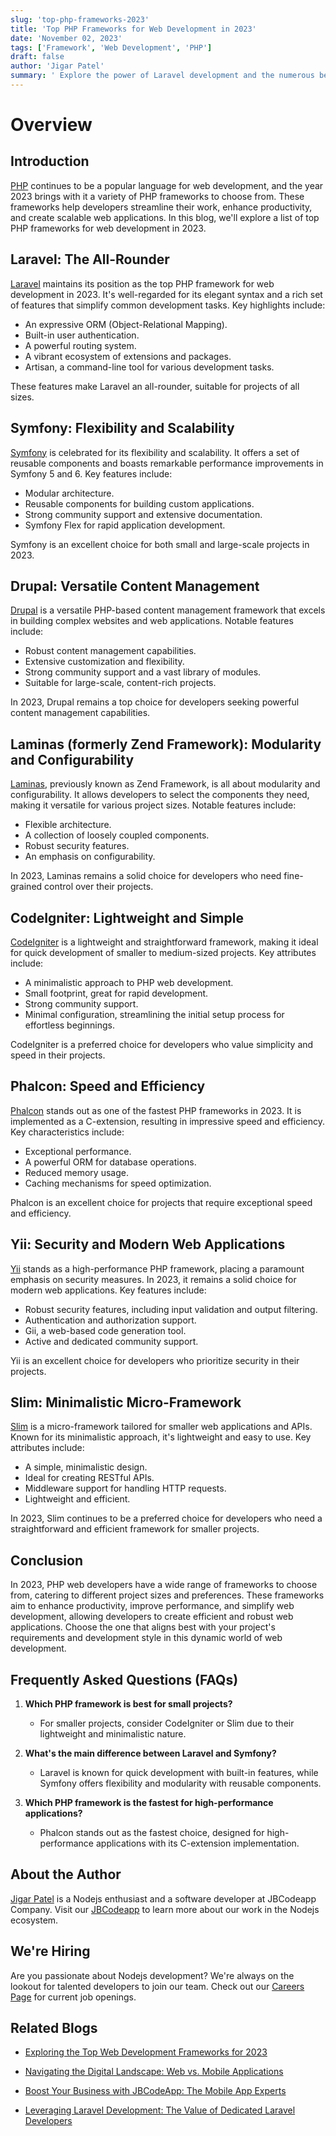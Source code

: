 ```yaml
---
slug: 'top-php-frameworks-2023'
title: 'Top PHP Frameworks for Web Development in 2023'
date: 'November 02, 2023'
tags: ['Framework', 'Web Development', 'PHP']
draft: false
author: 'Jigar Patel'
summary: ' Explore the power of Laravel development and the numerous benefits it offers for web applications. Discover why hiring dedicated Laravel developers is a strategic move for businesses of all sizes, and how they can tailor solutions to meet your unique needs.'
---
```


# Overview

<TOCInline
  toc={props.toc}
  exclude="Overview"
  toHeading={2}
  defaultimage="top-php-frameworks-2023"
/>

## Introduction

[PHP](https://www.php.net/) continues to be a popular language for web development, and the year 2023 brings with it a variety of PHP frameworks to choose from. These frameworks help developers streamline their work, enhance productivity, and create scalable web applications. In this blog, we'll explore a list of top PHP frameworks for web development in 2023.

## Laravel: The All-Rounder

[Laravel](https://laravel.com/) maintains its position as the top PHP framework for web development in 2023. It's well-regarded for its elegant syntax and a rich set of features that simplify common development tasks. Key highlights include:

- An expressive ORM (Object-Relational Mapping).
- Built-in user authentication.
- A powerful routing system.
- A vibrant ecosystem of extensions and packages.
- Artisan, a command-line tool for various development tasks.

These features make Laravel an all-rounder, suitable for projects of all sizes.

## Symfony: Flexibility and Scalability

[Symfony](https://symfony.com/) is celebrated for its flexibility and scalability. It offers a set of reusable components and boasts remarkable performance improvements in Symfony 5 and 6. Key features include:

- Modular architecture.
- Reusable components for building custom applications.
- Strong community support and extensive documentation.
- Symfony Flex for rapid application development.

Symfony is an excellent choice for both small and large-scale projects in 2023.

## Drupal: Versatile Content Management

[Drupal](https://www.drupal.org/) is a versatile PHP-based content management framework that excels in building complex websites and web applications. Notable features include:

- Robust content management capabilities.
- Extensive customization and flexibility.
- Strong community support and a vast library of modules.
- Suitable for large-scale, content-rich projects.

In 2023, Drupal remains a top choice for developers seeking powerful content management capabilities.

## Laminas (formerly Zend Framework): Modularity and Configurability

[Laminas](https://getlaminas.org/), previously known as Zend Framework, is all about modularity and configurability. It allows developers to select the components they need, making it versatile for various project sizes. Notable features include:

- Flexible architecture.
- A collection of loosely coupled components.
- Robust security features.
- An emphasis on configurability.

In 2023, Laminas remains a solid choice for developers who need fine-grained control over their projects.

## CodeIgniter: Lightweight and Simple

[CodeIgniter](https://codeigniter.com/) is a lightweight and straightforward framework, making it ideal for quick development of smaller to medium-sized projects. Key attributes include:

- A minimalistic approach to PHP web development.
- Small footprint, great for rapid development.
- Strong community support.
- Minimal configuration, streamlining the initial setup process for effortless beginnings.

CodeIgniter is a preferred choice for developers who value simplicity and speed in their projects.

## Phalcon: Speed and Efficiency

[Phalcon](https://phalcon.io/en-us) stands out as one of the fastest PHP frameworks in 2023. It is implemented as a C-extension, resulting in impressive speed and efficiency. Key characteristics include:

- Exceptional performance.
- A powerful ORM for database operations.
- Reduced memory usage.
- Caching mechanisms for speed optimization.

Phalcon is an excellent choice for projects that require exceptional speed and efficiency.

## Yii: Security and Modern Web Applications

[Yii](https://www.yiiframework.com/) stands as a high-performance PHP framework, placing a paramount emphasis on security measures. In 2023, it remains a solid choice for modern web applications. Key features include:

- Robust security features, including input validation and output filtering.
- Authentication and authorization support.
- Gii, a web-based code generation tool.
- Active and dedicated community support.

Yii is an excellent choice for developers who prioritize security in their projects.

## Slim: Minimalistic Micro-Framework

[Slim](https://www.slimframework.com/) is a micro-framework tailored for smaller web applications and APIs. Known for its minimalistic approach, it's lightweight and easy to use. Key attributes include:

- A simple, minimalistic design.
- Ideal for creating RESTful APIs.
- Middleware support for handling HTTP requests.
- Lightweight and efficient.

In 2023, Slim continues to be a preferred choice for developers who need a straightforward and efficient framework for smaller projects.

## Conclusion

In 2023, PHP web developers have a wide range of frameworks to choose from, catering to different project sizes and preferences. These frameworks aim to enhance productivity, improve performance, and simplify web development, allowing developers to create efficient and robust web applications. Choose the one that aligns best with your project's requirements and development style in this dynamic world of web development.

## Frequently Asked Questions (FAQs)

1. **Which PHP framework is best for small projects?**

   - For smaller projects, consider CodeIgniter or Slim due to their lightweight and minimalistic nature.

2. **What's the main difference between Laravel and Symfony?**

   - Laravel is known for quick development with built-in features, while Symfony offers flexibility and modularity with reusable components.

3. **Which PHP framework is the fastest for high-performance applications?**
   - Phalcon stands out as the fastest choice, designed for high-performance applications with its C-extension implementation.

## About the Author

[Jigar Patel](https://expertlaravel.com) is a Nodejs enthusiast and a software developer at JBCodeapp Company. Visit our [JBCodeapp](https://jbcodeapp.com) to learn more about our work in the Nodejs ecosystem.

## We're Hiring

Are you passionate about Nodejs development? We're always on the lookout for talented developers to join our team. Check out our [Careers Page](https://jbcodeapp.com/career) for current job openings.

## Related Blogs

- [Exploring the Top Web Development Frameworks for 2023](top-web-development-frameworks-2023)

- [Navigating the Digital Landscape: Web vs. Mobile Applications](web-vs-mobile-applications-digital-landscape)

- [Boost Your Business with JBCodeApp: The Mobile App Experts](elevate-your-business-with-jbcodeapp)

- [Leveraging Laravel Development: The Value of Dedicated Laravel Developers](leveraging-laravel-development-dedicated-laravel-developers)
